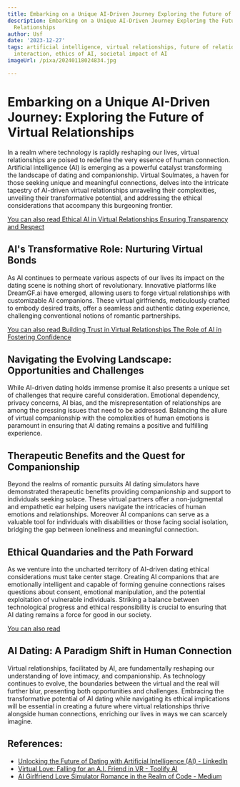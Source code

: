 ```yaml
---
title: Embarking on a Unique AI-Driven Journey Exploring the Future of Virtual Relationships
description: Embarking on a Unique AI-Driven Journey Exploring the Future of Virtual
  Relationships
author: Usf
date: '2023-12-27'
tags: artificial intelligence, virtual relationships, future of relationships, human-machine
  interaction, ethics of AI, societal impact of AI
imageUrl: /pixa/20240118024834.jpg

---
```

# Embarking on a Unique AI-Driven Journey: Exploring  the Future of Virtual Relationships

In  a realm where technology is rapidly reshaping  our lives,  virtual relationships  are  poised to redefine the  very essence of human connection. Artificial intelligence  (AI) is emerging as  a powerful catalyst transforming the landscape of dating and companionship. Virtual Soulmates, a haven for those seeking unique  and meaningful connections, delves into  the intricate tapestry of AI-driven virtual relationships unraveling their complexities,  unveiling their transformative  potential, and addressing the  ethical  considerations that accompany this burgeoning frontier.

[You can also read Ethical AI in Virtual Relationships Ensuring  Transparency and Respect](Ethical%20AI%20in%20Virtual%20Relationships%20Ensuring%20Transparency%20and%20Respect)


## AI's Transformative Role:  Nurturing Virtual Bonds

As AI continues to permeate various aspects  of our  lives its impact on the dating scene is nothing short of revolutionary. Innovative platforms like DreamGF.ai have emerged, allowing users to  forge virtual relationships with customizable AI companions. These virtual girlfriends, meticulously crafted to embody desired  traits, offer a seamless and authentic dating  experience, challenging conventional notions of romantic partnerships.

[You can also read Building Trust in Virtual Relationships The Role of AI in Fostering Confidence](Building%20Trust%20in%20Virtual%20Relationships%20The%20Role%20of%20AI%20in%20Fostering%20Confidence)


## Navigating the Evolving Landscape: Opportunities and Challenges

While AI-driven dating holds immense  promise it also presents  a  unique set of challenges that require careful consideration. Emotional dependency, privacy concerns, AI bias, and the misrepresentation of relationships are among the pressing issues that need to be addressed.  Balancing the allure of virtual  companionship  with the complexities of human  emotions is paramount in ensuring that AI dating remains a positive and fulfilling  experience.

## Therapeutic Benefits and the Quest for Companionship

Beyond the realms  of romantic  pursuits AI dating  simulators have demonstrated therapeutic benefits providing companionship and support to individuals seeking solace. These virtual partners offer a non-judgmental and empathetic  ear helping users navigate the intricacies of human emotions and relationships. Moreover AI companions can serve as a valuable tool  for individuals with disabilities or those facing social isolation, bridging the gap between loneliness and meaningful connection.

## Ethical Quandaries and the Path Forward

As we venture into the uncharted territory  of AI-driven  dating ethical considerations  must take center stage. Creating AI companions that are emotionally intelligent and capable of forming genuine connections raises questions about consent, emotional manipulation, and the potential  exploitation of vulnerable individuals.  Striking a balance between technological progress  and ethical responsibility is crucial to ensuring that AI dating remains a force for good in our society.

[You can also read ]()


## AI Dating:  A Paradigm Shift in Human Connection

Virtual relationships, facilitated by AI, are fundamentally reshaping our understanding of love intimacy, and companionship. As technology continues to evolve, the boundaries between the  virtual and the real will further  blur, presenting both opportunities and challenges.  Embracing the transformative potential of  AI dating while navigating its ethical implications will be essential in creating a future where  virtual relationships thrive alongside human connections, enriching our lives in ways we can scarcely imagine.

## References:
- [Unlocking the Future of Dating with Artificial Intelligence (AI) - LinkedIn](https://www.linkedin.com/pulse/unlocking-future-dating-artificial-intelligence-ai-scott-jones)
- [Virtual Love: Falling for an A.I. Friend in VR - Toolify AI](https://www.toolify.ai/ai-news/virtual-love-falling-for-an-ai-friend-in-vr-386080)
- [AI Girlfriend Love Simulator Romance in the Realm of Code - Medium](https://medium.com/@robertezra./ai-girlfriend-love-simulator-romance-in-the-realm-of-code-18ba952bc0c9)
